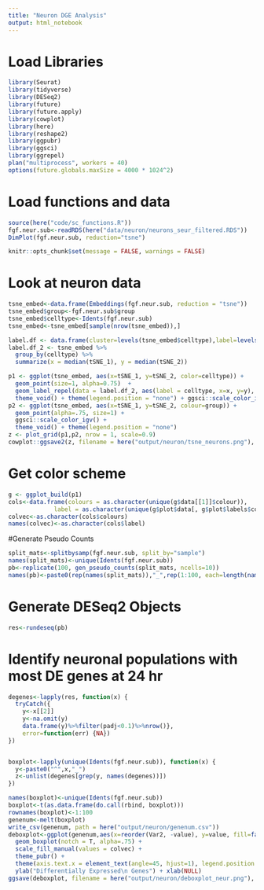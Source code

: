 ```yaml
---
title: "Neuron DGE Analysis"
output: html_notebook
---
```


# Load Libraries
```r
library(Seurat)
library(tidyverse)
library(DESeq2)
library(future)
library(future.apply)
library(cowplot)
library(here)
library(reshape2)
library(ggpubr)
library(ggsci)
library(ggrepel)
plan("multiprocess", workers = 40)
options(future.globals.maxSize = 4000 * 1024^2)
```

# Load functions and data
```r
source(here("code/sc_functions.R"))
fgf.neur.sub<-readRDS(here("data/neuron/neurons_seur_filtered.RDS"))
DimPlot(fgf.neur.sub, reduction="tsne")
```

```r
knitr::opts_chunk$set(message = FALSE, warnings = FALSE)
```


# Look at neuron data
```r
tsne_embed<-data.frame(Embeddings(fgf.neur.sub, reduction = "tsne"))
tsne_embed$group<-fgf.neur.sub$group
tsne_embed$celltype<-Idents(fgf.neur.sub)
tsne_embed<-tsne_embed[sample(nrow(tsne_embed)),]

label.df <- data.frame(cluster=levels(tsne_embed$celltype),label=levels(tsne_embed$celltype))
label.df_2 <- tsne_embed %>% 
  group_by(celltype) %>% 
  summarize(x = median(tSNE_1), y = median(tSNE_2))

p1 <- ggplot(tsne_embed, aes(x=tSNE_1, y=tSNE_2, color=celltype)) + 
  geom_point(size=1, alpha=0.75)  + 
  geom_label_repel(data = label.df_2, aes(label = celltype, x=x, y=y), size=3, fontface="bold", inherit.aes = F)  +
  theme_void() + theme(legend.position = "none") + ggsci::scale_color_igv()
p2 <- ggplot(tsne_embed, aes(x=tSNE_1, y=tSNE_2, colour=group)) + 
  geom_point(alpha=.75, size=1) + 
  ggsci::scale_color_igv() + 
  theme_void() + theme(legend.position = "none")
z <- plot_grid(p1,p2, nrow = 1, scale=0.9)
cowplot::ggsave2(z, filename = here("output/neuron/tsne_neurons.png"), h=5, w=10)
```

# Get color scheme
```r
g <- ggplot_build(p1)
cols<-data.frame(colours = as.character(unique(g$data[[1]]$colour)), 
             label = as.character(unique(g$plot$data[, g$plot$labels$colour])))
colvec<-as.character(cols$colours)
names(colvec)<-as.character(cols$label)
```

#Generate Pseudo Counts
```r
split_mats<-splitbysamp(fgf.neur.sub, split_by="sample")
names(split_mats)<-unique(Idents(fgf.neur.sub))
pb<-replicate(100, gen_pseudo_counts(split_mats, ncells=10)) 
names(pb)<-paste0(rep(names(split_mats)),"_",rep(1:100, each=length(names(split_mats))))
```

# Generate DESeq2 Objects
```r
res<-rundeseq(pb)
```

# Identify neuronal populations with most DE genes at 24 hr
```r
degenes<-lapply(res, function(x) {
  tryCatch({
    y<-x[[2]]
    y<-na.omit(y)
    data.frame(y)%>%filter(padj<0.1)%>%nrow()}, 
    error=function(err) {NA})
})


boxplot<-lapply(unique(Idents(fgf.neur.sub)), function(x) {
  y<-paste0("^",x,"_")
  z<-unlist(degenes[grep(y, names(degenes))])
})

names(boxplot)<-unique(Idents(fgf.neur.sub))
boxplot<-t(as.data.frame(do.call(rbind, boxplot)))
rownames(boxplot)<-1:100
genenum<-melt(boxplot)
write_csv(genenum, path = here("output/neuron/genenum.csv"))
deboxplot<-ggplot(genenum,aes(x=reorder(Var2, -value), y=value, fill=factor(Var2))) + 
  geom_boxplot(notch = T, alpha=.75) + 
  scale_fill_manual(values = colvec) +
  theme_pubr() +
  theme(axis.text.x = element_text(angle=45, hjust=1), legend.position = "none") + 
  ylab("Differentially Expressed\n Genes") + xlab(NULL) 
ggsave(deboxplot, filename = here("output/neuron/deboxplot_neur.png"), w=10, h=5)
```
